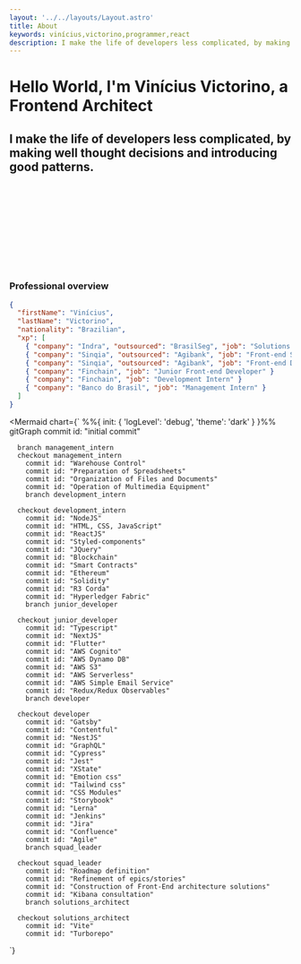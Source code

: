 ```yaml
---
layout: '../../layouts/Layout.astro'
title: About
keywords: vinícius,victorino,programmer,react
description: I make the life of developers less complicated, by making well thought decisions decisions and introducing patterns.
---
```





<Hero clip={hero}>

# Hello World, I'm Vinícius Victorino, a Frontend Architect

## I make the life of developers less complicated, by making well thought decisions and introducing good patterns.

<Svg
  slot="image"
  className="relative mb-[-70%]"
  alt="Me as a Rick and Morty Character"
  src={meRicknmorty}
/>

</Hero>

<div className="container flex flex-col gap-16 p-8 py-32 mx-auto">

### Professional overview

```json
{
  "firstName": "Vinícius",
  "lastName": "Victorino",
  "nationality": "Brazilian",
  "xp": [
    { "company": "Indra", "outsourced": "BrasilSeg", "job": "Solutions Architect" },
    { "company": "Sinqia", "outsourced": "Agibank", "job": "Front-end Squad Leader" }
    { "company": "Sinqia", "outsourced": "Agibank", "job": "Front-end Developer" }
    { "company": "Finchain", "job": "Junior Front-end Developer" }
    { "company": "Finchain", "job": "Development Intern" }
    { "company": "Banco do Brasil", "job": "Management Intern" }
  ]
}
```

<Mermaid
  chart={`
    %%{ init: { 'logLevel': 'debug', 'theme': 'dark' } }%%
    gitGraph
      commit id: "initial commit"

      branch management_intern
      checkout management_intern
        commit id: "Warehouse Control"
        commit id: "Preparation of Spreadsheets"
        commit id: "Organization of Files and Documents"
        commit id: "Operation of Multimedia Equipment"
        branch development_intern

      checkout development_intern
        commit id: "NodeJS"
        commit id: "HTML, CSS, JavaScript"
        commit id: "ReactJS"
        commit id: "Styled-components"
        commit id: "JQuery"
        commit id: "Blockchain"
        commit id: "Smart Contracts"
        commit id: "Ethereum"
        commit id: "Solidity"
        commit id: "R3 Corda"
        commit id: "Hyperledger Fabric"
        branch junior_developer

      checkout junior_developer
        commit id: "Typescript"
        commit id: "NextJS"
        commit id: "Flutter"
        commit id: "AWS Cognito"
        commit id: "AWS Dynamo DB"
        commit id: "AWS S3"
        commit id: "AWS Serverless"
        commit id: "AWS Simple Email Service"
        commit id: "Redux/Redux Observables"
        branch developer

      checkout developer
        commit id: "Gatsby"
        commit id: "Contentful"
        commit id: "NestJS"
        commit id: "GraphQL"
        commit id: "Cypress"
        commit id: "Jest"
        commit id: "XState"
        commit id: "Emotion css"
        commit id: "Tailwind css"
        commit id: "CSS Modules"
        commit id: "Storybook"
        commit id: "Lerna"
        commit id: "Jenkins"
        commit id: "Jira"
        commit id: "Confluence"
        commit id: "Agile"
        branch squad_leader

      checkout squad_leader
        commit id: "Roadmap definition"
        commit id: "Refinement of epics/stories"
        commit id: "Construction of Front-End architecture solutions"
        commit id: "Kibana consultation"
        branch solutions_architect

      checkout solutions_architect
        commit id: "Vite"
        commit id: "Turborepo"

`}

> </Mermaid>

</div>

